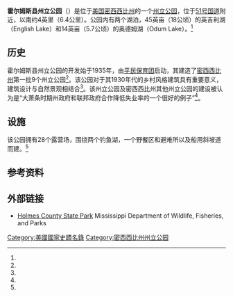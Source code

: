 {{Infobox protected area
| name            = 霍尔姆斯县州立公园<br>Holmes County State Park
| iucn_category   = 
| iucn_ref        = 
<!-- images -->
| photo           = Holmes County State Park (1).jpg
| photo_caption   = 霍尔姆斯县州立公园，摄于2018年9月
<!-- map -->
| map             = USA Mississippi
| map_image       = 
| map_size        = 
| map_caption     = 在密西西比州的位置
| relief          = 1
<!-- location -->
| location        = [[美国|美国]][[密西西比州|密西西比州]][[霍尔姆斯县_(密西西比州)|霍尔姆斯县]]
| nearest_city    = 
| nearest_town    = 
| coordinates     = {{coord|33|01|44|N|89|54|58|W|display=inline,title}}
| coords_ref      = <ref name=gnis/>
<!-- stats --> 
| length          = 
| length_mi       = 
| length_km       = 
| width           = 
| width_mi        = 
| width_km        = 
| area_acre       = 538
| area_ref        = <ref name="NRHP2"/>
| elevation       = {{convert|397|ft|m|abbr=on}}<ref name=gnis>{{cite gnis|689392|Holmes County State Park}}</ref>
| elevation_avg   = 
| elevation_min   = 
| elevation_max   = 
| dimensions      = 
| designation     = 
<!-- dates & info -->
| authorized      = 
| created         = 
| designated      = 
| established     = 1935年
| named_for       = 
| visitation_num  = 
| visitation_year = 
| visitation_ref  = 
| governing_body  = {{le|密西西比州野生动物、渔业和公园部|Mississippi Department of Wildlife, Fisheries, and Parks}}
| administrator   = 
| operator        = 
| owner           =
<!-- website, embedded --> 
| website         = [http://www.mdwfp.com/parks-destinations/ms-state-parks/holmes-county.aspx Holmes County State Park]
| embedded        = {{Infobox NRHP
  | embed = yes
  | name = 霍尔姆斯县州立公园<br>Holmes County State Park
  | nrhp_type = hd
  | nocat = yes
  | image = 
  | caption = 
  | nearest_city = {{le|杜兰特 (密西西比州)|Durant, Mississippi|杜兰特}}
  | locmapin = 
  | built = 1935年
  | builder = [[平民保育团|平民保育团]]
  | architecture = 乡村风格                
  | added = 1997年7月25日
  | area = {{convert|20|acre}}
  | mpsub = {{NRHP url|id=64500330|title=State Parks in Mississippi built by the CCC MPS}}
  | refnum = [https://npgallery.nps.gov/AssetDetail/NRIS/9700076 997000769]
  }}
}}
'''霍尔姆斯县州立公园'''（{{lang-en|Holmes County State Park}}）是位于[[美国|美国]][[密西西比州|密西西比州]]的一个[[州立公园|州立公园]]，位于[[51号美国国道|51号国道]]附近，{{le|杜兰特 (密西西比州)|Durant, Mississippi|杜兰特}}以南约4英里（6.4公里）。公园内有两个湖泊，45英亩（18公顷）的英吉利湖（English Lake）和14英亩（5.7公顷）的奥德姆湖（Odum Lake）。<ref name=mdwfp/>

==历史==
霍尔姆斯县州立公园的开发始于1935年，由[[平民保育团|平民保育团]]启动，其建造了[[密西西比州|密西西比州]]第一批9个州立公园<ref name="NRHP"/>。该公园对于其1930年代的乡村风格建筑具有重要意义，建筑设计与自然景观相结合<ref name="NRHP2"/>。该州立公园及密西西比州其他州立公园的建设被认为是“大萧条时期州政府和联邦政府合作降低失业率的一个很好的例子”<ref name="NRHP"/>。

==设施==
该公园拥有28个露营场，围绕两个钓鱼湖，一个野餐区和避难所以及船用斜坡道而建。<ref name=mdwfp/>

==参考资料==
{{reflist|refs=
<ref name=gnis>{{Cite web |url = https://geonames.usgs.gov/apex/f?p=gnispq:3:::NO::P3_FID:689392 |title =Wolfes Neck Woods State Park|website=[[地名信息系统|United States Geological Survey]] |author =[[美国地质调查局|United States Geological Survey]]|date = 2003-12-01 |language = en|accessdate = 2020-07-29}}</ref>

<ref name=mdwfp>{{cite web |title=Holmes County State Park |work=Parks and Destinations |publisher=Mississippi Department of Wildlife, Fisheries, and Parks |url=http://www.mdwfp.com/parks-destinations/ms-state-parks/holmes-county.aspx|language=en |accessdate=2020-07-29}}</ref>

<ref name="NRHP">{{cite web |title=State Parks in Mississippi built by the CCC between 1934 - 1942 |work=National Register of Historic Places Multiple Property Documentation Form |publisher=National Park Service |date=1996-08-15 |url={{NRHP url|id=64500330}}|language=en |accessdate=2020-07-29}} "By July, 1935, a total of nine new parks were under construction. These nine were Leroy Percy in Washington County; Tombigbee in Lee County; Clarkco in Clarke County; Legion in Winston County; Tishomingo in Tishomingo County; Holmes County; Roosevelt in Scott County; Spring Lake (later re-named Wall Doxey) in Marshall County; and Percy Quin in Pike County."</ref>

<ref name="NRHP2">{{cite web |title=Holmes County State Park |work=National Register of Historic Places Continuation Sheet |publisher=National Park Service |date=1997-02-10 |language=en|url={{NRHP url|id=97000769}} |accessdate=2020-07-29}}</ref>
}}

==外部链接==
*[http://www.mdwfp.com/parks-destinations/ms-state-parks/holmes-county.aspx Holmes County State Park] Mississippi Department of Wildlife, Fisheries, and Parks{{en}}

[[Category:美國國家史蹟名錄|Category:美國國家史蹟名錄]]
[[Category:密西西比州州立公园|Category:密西西比州州立公园]]